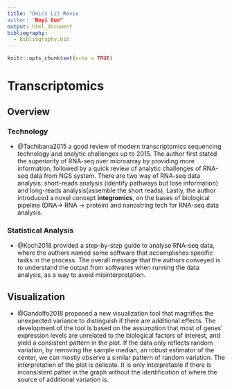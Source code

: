 ```yaml
---
title: "Omics Lit Revie
author: "Boyi Guo"
output: html_document
bibliography:
  - bibliography.bib
---
```


```r
knitr::opts_chunk$set(echo = TRUE)
```

# Transcriptomics

## Overview
### Technology
- @Tachibana2015 a good review of modern transcriptomics sequencing technology and analytic challenges up to 2015. The author first stated the superiority of RNA-seq over microarray by providing more information, followed by a quick review of analytic challenges of RNA-seq data from NGS system. There are two way of RNA-seq data analysis: short-reads analysis (identify pathways but lose information) and long-reads analysis(assemble the short reads). Lastly, the author introduced  a novel concept __integromics__, on the bases of biological pipeline (DNA-> RNA -> protein) and nanostring tech for RNA-seq data analysis.

### Statistical Analysis
- @Koch2018 provided a step-by-step guide to analyse RNA-seq data, where the authors named some software that accomplishes specific tasks in the  process. The overall message that the authors conveyed is to understand the output from softwares when running the data analysis, as a way to avoid misinterpretation.

## Visualization
- @Gandolfo2018 proposed a new visualization tool that magnifies the unexpected variance to distinguish if there are additional effects. The development of the tool is based on the assumption that most of genes' expression levels are unrelated to the biological factors of interest, and yield a consistent pattern in the plot. If the data only reflects random variation, by removing the sample median, an robust estimator of the center, we can mostly observe a similar pattern of random variation. The interpretation of the plot is delicate. It is only interpretable if there is inconsistent patter in the graph without the identification of where the source of additional variation is.


